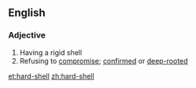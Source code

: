 ==English==

===Adjective===
{{en-adj|pos=[[hard]]-[[shell]]}}

# Having a rigid shell
# Refusing to [[compromise]]; [[confirmed]] or [[deep-rooted]]

[[et:hard-shell]]
[[zh:hard-shell]]